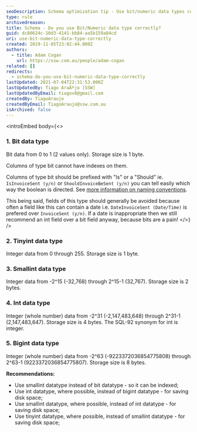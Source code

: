 ```yaml
---
seoDescription: Schema optimization tip - Use bit/numeric data types correctly by choosing between tinyint, smallint, int, and bigint based on your specific requirements.
type: rule
archivedreason:
title: Schema - Do you use Bit/Numeric data type correctly?
guid: dc80624c-10d3-4141-bb84-aa5b159a84cd
uri: use-bit-numeric-data-type-correctly
created: 2019-11-05T23:02:44.000Z
authors:
  - title: Adam Cogan
    url: https://ssw.com.au/people/adam-cogan
related: []
redirects:
  - schema-do-you-use-bit-numeric-data-type-correctly
lastUpdated: 2021-07-04T22:31:53.000Z
lastUpdatedBy: Tiago AraÃºjo [SSW]
lastUpdatedByEmail: tiagov8@gmail.com
createdBy: TiagoAraujo
createdByEmail: TiagoAraujo@ssw.com.au
isArchived: false
---
```


<introEmbed
  body={<>
### 1. Bit data type

Bit data from 0 to 1 (2 values only). Storage size is 1 byte.

Columns of type bit cannot have indexes on them.

Columns of type bit should be prefixed with "Is" or a "Should" ie. `IsInvoiceSent (y/n)` or `ShouldInvoiceBeSent (y/n)` you can tell easily which way the boolean is directed. See [more information on naming conventions](/object-name-should-follow-your-company-naming-conventions).

This being said, fields of this type should generally be avoided because often a field like this can contain a date i.e. `DateInvoiceSent (Date/Time)` is prefered over `InvoiceSent (y/n)`. If a date is inappropriate then we still recommend an int field over a bit field anyway, because bits are a pain!
  </>}
/>
### 2. Tinyint data type

Integer data from 0 through 255. Storage size is 1 byte.

### 3. Smallint data type

Integer data from -2^15 (-32,768) through 2^15-1 (32,767). Storage size is 2 bytes.

### 4. Int data type

Integer (whole number) data from -2^31 (-2,147,483,648) through 2^31-1 (2,147,483,647). Storage size is 4 bytes. The SQL-92 synonym for int is integer.

### 5. Bigint data type

Integer (whole number) data from -2^63 (-9223372036854775808) through 2^63-1 (9223372036854775807). Storage size is 8 bytes.

**Recommendations:**

* Use smallint datatype instead of bit datatype - so it can be indexed;
* Use int datatype, where possible, instead of bigint datatype - for saving disk space;
* Use smallint datatype, where possible, instead of int datatype - for saving disk space;
* Use tinyint datatype, where possible, instead of smallint datatype - for saving disk space;
